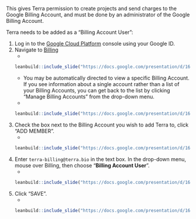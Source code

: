 This gives Terra permission to create projects and send charges to the Google Billing Account, and must be done by an administrator of the Google Billing Account.

Terra needs to be added as a "Billing Account User":

1. Log in to the [Google Cloud Platform](https://console.cloud.google.com/) console using your Google ID.
1. Navigate to [Billing](https://console.cloud.google.com/billing)
    +
```r
leanbuild::include_slide("https://docs.google.com/presentation/d/162GS7ArBPM4w_rPazcUrpnoEKT7jx9i7fpPQkH_iC_0/edit#slide=id.gd84a304855_0_153")
```
    + You may be automatically directed to view a specific Billing Account.  If you see information about a single account rather than a list of your Billing Accounts, you can get back to the list by clicking "Manage Billing Accounts" from the drop-down menu.
    + 
```r
leanbuild::include_slide("https://docs.google.com/presentation/d/162GS7ArBPM4w_rPazcUrpnoEKT7jx9i7fpPQkH_iC_0/edit#slide=id.gd84a304855_0_167")
```

1. Check the box next to the Billing Account you wish to add Terra to, click "ADD MEMBER".
    +
```r
leanbuild::include_slide("https://docs.google.com/presentation/d/162GS7ArBPM4w_rPazcUrpnoEKT7jx9i7fpPQkH_iC_0/edit#slide=id.gd84a304855_0_178")
```

1. Enter `terra-billing@terra.bio` in the text box.  In the drop-down menu, mouse over Billing, then choose "**Billing Account User**".
    +
```r
leanbuild::include_slide("https://docs.google.com/presentation/d/162GS7ArBPM4w_rPazcUrpnoEKT7jx9i7fpPQkH_iC_0/edit#slide=id.gd84a304855_0_203")
```

1. Click "SAVE".
    +
```r
leanbuild::include_slide("https://docs.google.com/presentation/d/162GS7ArBPM4w_rPazcUrpnoEKT7jx9i7fpPQkH_iC_0/edit#slide=id.gd84a304855_0_207")
```
